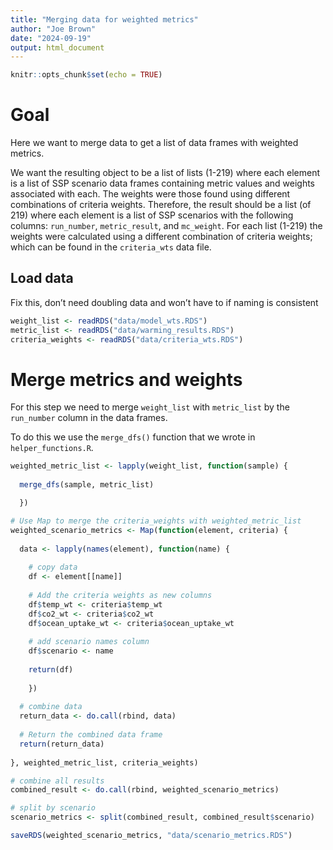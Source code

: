 ```yaml
---
title: "Merging data for weighted metrics"
author: "Joe Brown"
date: "2024-09-19"
output: html_document
---
```


```r
knitr::opts_chunk$set(echo = TRUE)
```

# Goal 

Here we want to merge data to get a list of data frames with weighted metrics.

We want the resulting object to be a list of lists (1-219) where each element is a list of SSP scenario data frames containing metric values and weights associated with each. The weights were those found using different combinations of criteria weights. Therefore, the result should be a list (of 219) where each element is a list of SSP scenarios with the following columns: `run_number`, `metric_result`, and `mc_weight`. For each list (1-219) the weights were calculated using a different combination of criteria weights; which can be found in the `criteria_wts` data file.

## Load data

Fix this, don't need doubling data and won't have to if naming is consistent

```r
weight_list <- readRDS("data/model_wts.RDS")
metric_list <- readRDS("data/warming_results.RDS")
criteria_weights <- readRDS("data/criteria_wts.RDS")

```

# Merge metrics and weights

For this step we need to merge `weight_list` with `metric_list` by the `run_number` column in the data frames. 

To do this we use the `merge_dfs()` function that we wrote in `helper_functions.R`.

```r
weighted_metric_list <- lapply(weight_list, function(sample) {
  
  merge_dfs(sample, metric_list)

  })

```

```r
# Use Map to merge the criteria_weights with weighted_metric_list
weighted_scenario_metrics <- Map(function(element, criteria) {
  
  data <- lapply(names(element), function(name) {
    
    # copy data
    df <- element[[name]]
    
    # Add the criteria weights as new columns
    df$temp_wt <- criteria$temp_wt
    df$co2_wt <- criteria$co2_wt
    df$ocean_uptake_wt <- criteria$ocean_uptake_wt
    
    # add scenario names column
    df$scenario <- name
    
    return(df)
  
    })
  
  # combine data 
  return_data <- do.call(rbind, data)
  
  # Return the combined data frame
  return(return_data)
  
}, weighted_metric_list, criteria_weights)

# combine all results
combined_result <- do.call(rbind, weighted_scenario_metrics)

# split by scenario
scenario_metrics <- split(combined_result, combined_result$scenario)

```

```r
saveRDS(weighted_scenario_metrics, "data/scenario_metrics.RDS")
```

